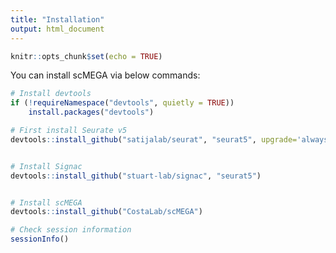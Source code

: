 ```yaml
---
title: "Installation"
output: html_document
---
```


```r
knitr::opts_chunk$set(echo = TRUE)
```

You can install scMEGA via below commands:
```r
# Install devtools
if (!requireNamespace("devtools", quietly = TRUE))
    install.packages("devtools")

# First install Seurate v5
devtools::install_github("satijalab/seurat", "seurat5", upgrade='always')


# Install Signac
devtools::install_github("stuart-lab/signac", "seurat5")


# Install scMEGA
devtools::install_github("CostaLab/scMEGA")
```


```r
# Check session information
sessionInfo()
```
